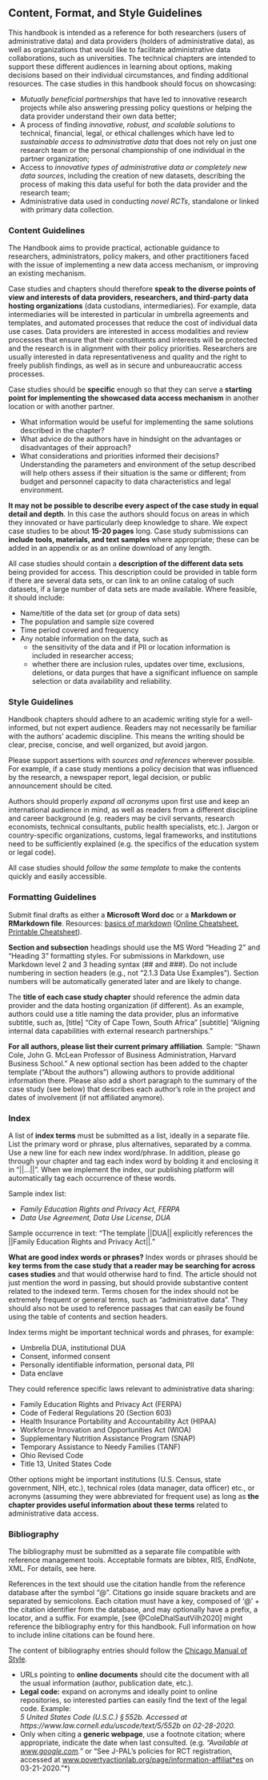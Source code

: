 ## Content, Format, and Style Guidelines

This handbook is intended as a reference for both researchers (users of administrative data) and data providers (holders of administrative data), as well as organizations that would like to facilitate administrative data collaborations, such as universities. The technical chapters are intended to support these different audiences in learning about options, making decisions based on their individual circumstances, and finding additional resources. The case studies in this handbook should focus on showcasing:

- *Mutually beneficial partnerships* that have led to innovative research projects while also answering pressing policy questions or helping the data provider understand their own data better;
- A process of finding *innovative, robust, and scalable solutions* to technical, financial, legal, or ethical challenges which have led to *sustainable access to administrative data* that does not rely on just one research team or the personal championship of one individual in the partner organization;
- Access to *innovative types of administrative data or completely new data sources*, including the creation of new datasets, describing the process of making this data useful for both the data provider and the research team;
- Administrative data used in conducting *novel RCTs*, standalone or linked with primary data collection.

### Content Guidelines

The Handbook aims to provide practical, actionable guidance to researchers, administrators, policy makers, and other practitioners faced with the issue of implementing a new data access mechanism, or improving an existing mechanism.

Case studies and chapters should therefore **speak to the diverse points of view and interests of data providers, researchers, and third-party data hosting organizations** (data custodians, intermediaries). For example, data intermediaries will be interested in particular in umbrella agreements and templates, and automated processes that reduce the cost of individual data use cases. Data providers are interested in access modalities and review processes that ensure that their constituents and interests will be protected and the research is in alignment with their policy priorities. Researchers are usually interested in data representativeness and quality and the right to freely publish findings, as well as in secure and unbureaucratic access processes.

Case studies should be **specific** enough so that they can serve a **starting point for implementing the showcased data access mechanism** in another location or with another partner. 

- What information would be useful for implementing the same solutions described in the chapter? 
- What advice do the authors have in hindsight on the advantages or disadvantages of their approach? 
- What considerations and priorities informed their decisions? Understanding the parameters and environment of the setup described will help others assess if their situation is the same or different; from budget and personnel capacity to data characteristics and legal environment.

**It may not be possible to describe every aspect of the case study in equal detail and depth**. In this case the authors should focus on areas in which they innovated or have particularly deep knowledge to share. We expect case studies to be about **15-20 pages** long. Case study submissions can **include tools, materials, and text samples** where appropriate; these can be added in an appendix or as an online download of any length.

All case studies should contain a **description of the different data sets** being provided for access. This description could be provided in table form if there are several data sets, or can link to an online catalog of such datasets, if a large number of data sets are made available. Where feasible, it should include:

- Name/title of the data set (or group of data sets)
- The population and sample size covered
- Time period covered and frequency 
- Any notable information on the data, such as 
	- the sensitivity of the data and if PII or location information is included in researcher access; 
	- whether there are inclusion rules, updates over time, exclusions, deletions, or data purges that have a significant influence on sample selection or data availability and reliability.

### Style Guidelines

Handbook chapters should adhere to an academic writing style for a well-informed, but not expert audience. Readers may not necessarily be familiar with the authors’ academic discipline. This means the writing should be clear, precise, concise, and well organized, but avoid jargon.

Please support assertions with *sources and references* wherever possible. For example, if a case study mentions a policy decision that was influenced by the research, a newspaper report, legal decision, or public announcement should be cited.

Authors should properly *expand all acronyms* upon first use and keep an international audience in mind, as well as readers from a different discipline and career background (e.g. readers may be civil servants, research economists, technical consultants, public health specialists, etc.). Jargon or country-specific organizations, customs, legal frameworks, and institutions need to be sufficiently explained (e.g. the specifics of the education system or legal code).

All case studies should *follow the same template* to make the contents quickly and easily accessible.

### Formatting Guidelines

Submit final drafts as either a **Microsoft Word doc** or a **Markdown or RMarkdown file**. Resources: [basics of markdown]( https://github.com/labordynamicsinstitute/replicability-training/blob/master/TrainingCurriculum/Basics_of_Markdown.md) ([Online Cheatsheet](https://github.com/adam-p/markdown-here/wiki/Markdown-Cheatsheet#html), [Printable Cheatsheet](https://guides.github.com/pdfs/markdown-cheatsheet-online.pdf)).

**Section and subsection** headings should use the MS Word “Heading 2” and “Heading 3” formatting styles. For submissions in Markdown, use Markdown level 2 and 3 heading syntax (## and ###). Do not include numbering in section headers (e.g., not “2.1.3 Data Use Examples”). Section numbers will be automatically generated later and are likely to change.

The **title of each case study chapter** should reference the admin data provider and the data hosting organization (if different). As an example, authors could use a title naming the data provider, plus an informative subtitle, such as, [title] “City of Cape Town, South Africa” [subtitle] “Aligning internal data capabilities with external research partnerships.”

**For all authors, please list their current primary affiliation**. Sample: “Shawn Cole, John G. McLean Professor of Business Administration, Harvard Business School.” A new optional section has been added to the chapter template ("About the authors") allowing authors to provide additional information there. Please also add a short paragraph to the summary of the case study (see below) that describes each author’s role in the project and dates of involvement (if not affiliated anymore).

### Index

A list of **index terms** must be submitted as a list, ideally in a separate file. List the primary word or phrase, plus alternatives, separated by a comma. Use a new line for each new index word/phrase. In addition, please go through your chapter and tag each index word by bolding it and enclosing it in  “||…||”. When we implement the index, our publishing platform will automatically tag each occurrence of these words.

Sample index list:

- *Family Education Rights and Privacy Act, FERPA*
- *Data Use Agreement, Data Use License, DUA*

Sample occurrence in text: “The template ||DUA|| explicitly references the ||Family Education Rights and Privacy Act||.”

**What are good index words or phrases?** Index words or phrases should be **key terms from the case study that a reader may be searching for across cases studies** and that would otherwise hard to find. The article should not just mention the word in passing, but should provide substantive content related to the indexed term. Terms chosen for the index should not be extremely frequent or general terms, such as “administrative data”. They should also not be used to reference passages that can easily be found using the table of contents and section headers.

Index terms might be important technical words and phrases, for example:

- Umbrella DUA, institutional DUA
- Consent, informed consent
- Personally identifiable information, personal data, PII
- Data enclave

They could reference specific laws relevant to administrative data sharing:

- Family Education Rights and Privacy Act (FERPA) 
- Code of Federal Regulations 20 (Section 603)
- Health Insurance Portability and Accountability Act (HIPAA)
- Workforce Innovation and Opportunities Act (WIOA)
- Supplementary Nutrition Assistance Program (SNAP)
- Temporary Assistance to Needy Families (TANF)
- Ohio Revised Code
- Title 13, United States Code

Other options might be important institutions (U.S. Census, state government, NIH, etc.), technical roles (data manager, data officer) etc., or acronyms (assuming they were abbreviated for frequent use) as long as **the chapter provides useful information about these terms** related to administrative data access.

### Bibliography

The bibliography must be submitted as a separate file compatible with reference management tools. Acceptable formats are bibtex, RIS, EndNote, XML. For details, see here.

References in the text should use the citation handle from the reference database after the symbol “@”. Citations go inside square brackets and are separated by semicolons. Each citation must have a key, composed of ‘@’ + the citation identifier from the database, and may optionally have a prefix, a locator, and a suffix. For example, [see @ColeDhalSautVilh2020] might reference the bibliography entry for this handbook. Full information on how to include inline citations can be found here.

The content of bibliography entries should follow the [Chicago Manual of Style](https://www.chicagomanualofstyle.org/tools_citationguide/citation-guide-2.html).

- URLs pointing to **online documents** should cite the document with all the usual information (author, publication date, etc.).
- **Legal code:** expand on acronyms and ideally point to online repositories, so interested parties can easily find the text of the legal code. Example:  
*5 United States Code (U.S.C.) § 552b. Accessed at*  
*https://www.law.cornell.edu/uscode/text/5/552b on 02-28-2020.*
- Only when citing a **generic webpage**, use a footnote citation; where appropriate, indicate the date when last consulted. (e.g. *“Available at [www.google.com](http://www.google.com/).”* or “See J-PAL’s policies for RCT registration, accessed at [www.povertyactionlab.org/page/information-affiliat*es](http://www.povertyactionlab.org/page/information-affiliates) on 03-21-2020.”*)
